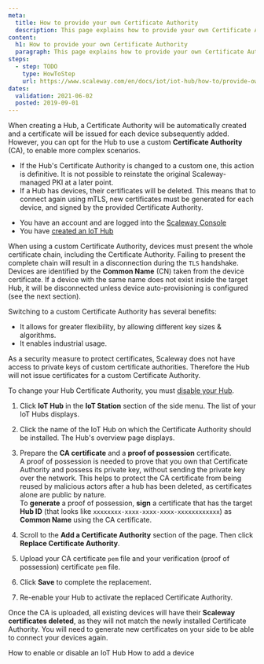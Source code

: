 ```yaml
---
meta:
  title: How to provide your own Certificate Authority
  description: This page explains how to provide your own Certificate Authority
content:
  h1: How to provide your own Certificate Authority
  paragraph: This page explains how to provide your own Certificate Authority
steps:
  - step: TODO
    type: HowToStep
    url: https://www.scaleway.com/en/docs/iot/iot-hub/how-to/provide-own-certificate-authority/
dates:
  validation: 2021-06-02
  posted: 2019-09-01
---
```


When creating a Hub, a Certificate Authority will be automatically created and a certificate will be issued for each device subsequently added. However, you can opt for the Hub to use a custom **Certificate Authority** (CA), to enable more complex scenarios.

<Message type="important">

- If the Hub's Certificate Authority is changed to a custom one, this action is definitive. It is not possible to reinstate the original Scaleway-managed PKI at a later point.
- If a Hub has devices, their certificates will be deleted. This means that to connect again using mTLS, new certificates must be generated for each device, and signed by the provided Certificate Authority.

</Message>

<Message type="requirement">

- You have an account and are logged into the [Scaleway Console](https://console.scaleway.com)
- You have [created an IoT Hub](/iot/iot-hub/how-to/create-hub)

</Message>

When using a custom Certificate Authority, devices must present the whole certificate chain, including the Certificate Authority. Failing to present the complete chain will result in a disconnection during the `TLS` handshake. Devices are identified by the **Common Name** (CN) taken from the device certificate. If a device with the same name does not exist inside the target Hub, it will be disconnected unless device auto-provisioning is configured (see the next section).

Switching to a custom Certificate Authority has several benefits:

- It allows for greater flexibility, by allowing different key sizes & algorithms.
- It enables industrial usage.

<Message type="note">

As a security measure to protect certificates, Scaleway does not have access to private keys of custom certificate authorities. Therefore the Hub will not issue certificates for a custom Certificate Authority.

</Message>


<Message type="important">

To change your Hub Certificate Authority, you must [disable your Hub](/iot/iot-hub/how-to/enable-disable-hub/).

</Message>

1. Click **IoT Hub** in the **IoT Station** section of the side menu. The list of your IoT Hubs displays.

2. Click the name of the IoT Hub on which the Certificate Authority should be installed. The Hub's overview page displays. 

3. Prepare the **CA certificate** and a **proof of possession** certificate.  
   A proof of possession is needed to prove that you own that Certificate Authority and possess its private key, without sending the private key over the network. This helps to protect the CA certificate from being reused by malicious actors after a hub has been deleted, as certificates alone are public by nature.  
   To **generate** a proof of possession, **sign** a certificate that has the target **Hub ID** (that looks like `xxxxxxxx-xxxx-xxxx-xxxx-xxxxxxxxxxxx`) as **Common Name** using the CA certificate.

4. Scroll to the **Add a Certificate Authority** section of the page. Then click **Replace Certificate Authority**.

5. Upload your CA certificate `pem` file and your verification (proof of possession) certificate `pem` file.

6. Click **Save** to complete the replacement.

7. Re-enable your Hub to activate the replaced Certificate Authority. 

<Message type="important">

Once the CA is uploaded, all existing devices will have their **Scaleway certificates deleted**, as they will not match the newly installed Certificate Authority. You will need to generate new certificates on your side to be able to connect your devices again.

</Message>

<Navigation title="See Also">
  <PreviousButton to="/iot/iot-hub/how-to/enable-disable-hub">How to enable or disable an IoT Hub</PreviousButton>
  <NextButton to="/iot/iot-hub/how-to/add-device">How to add a device</NextButton>
</Navigation>
